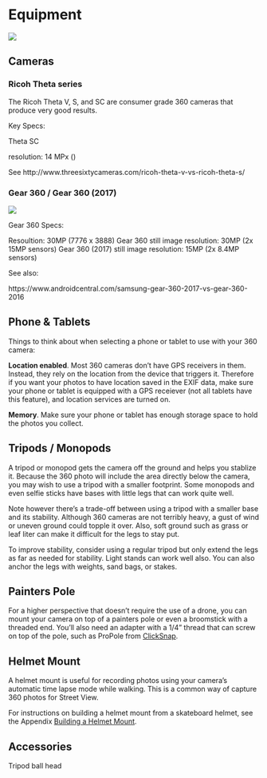# Equipment

![](images/work-in-progress_200x118.png)

## Cameras {.hidden}

### Ricoh Theta series

The Ricoh Theta V, S, and SC are consumer grade 360 cameras that produce very good results. 

Key Specs: 

Theta SC

resolution: 14 MPx ()

See http://www.threesixtycameras.com/ricoh-theta-v-vs-ricoh-theta-s/


### Gear 360 / Gear 360 (2017)

![](images/gear360_410x380.jpg)

Gear 360 Specs:

Resoultion: 30MP (7776 x 3888)
Gear 360 still image resolution:	30MP (2x 15MP sensors)
Gear 360 (2017) still image resolution:	15MP (2x 8.4MP sensors)

See also: 

https://www.androidcentral.com/samsung-gear-360-2017-vs-gear-360-2016


## Phone & Tablets

Things to think about when selecting a phone or tablet to use with your 360 camera:

**Location enabled**. Most 360 cameras don't have GPS receivers in them. Instead, they rely on the location from the device that triggers it. Therefore if you want your photos to have location saved in the EXIF data, make sure your phone or tablet is equipped with a GPS receiever (not all tablets have this feature), and location services are turned on.

**Memory**. Make sure your phone or tablet has enough storage space to hold the photos you collect. 

## Tripods / Monopods

A tripod or monopod gets the camera off the ground and helps you stablize it. Because the 360 photo will include the area directly below the camera, you may wish to use a tripod with a smaller footprint. Some monopods and even selfie sticks have bases with little legs that can work quite well.

Note however there's a trade-off between using a tripod with a smaller base and its stability. Although 360 cameras are not terribly heavy, a gust of wind or uneven ground could topple it over. Also, soft ground such as grass or leaf liter can make it difficult for the legs to stay put.

To improve stability, consider using a regular tripod but only extend the legs as far as needed for stability. Light stands can work well also. You can also anchor the legs with weights, sand bags, or stakes.

## Painters Pole

For a higher perspective that doesn't require the use of a drone, you can mount your camera on top of a painters pole or even a broomstick with a threaded end. You'll also need an adapter with a 1/4" thread that can  screw on top of the pole, such as ProPole from [ClickSnap](https://www.clicksnap.net/){target="_blank"}. 

## Helmet Mount

A helmet mount is useful for recording photos using your camera's automatic time lapse mode while walking. This is a common way of capture 360 photos for Street View.

For instructions on building a helmet mount from a skateboard helmet, see the Appendix [Building a Helmet Mount](#helmet-mount-appendix).

## Accessories 

Tripod ball head 



